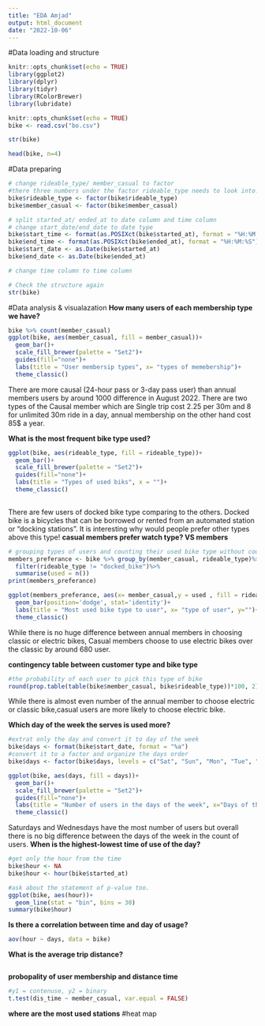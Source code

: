 ```yaml
---
title: "EDA Amjad"
output: html_document
date: "2022-10-06"
---
```

#Data loading and structure
```r
knitr::opts_chunk$set(echo = TRUE)
library(ggplot2)
library(dplyr)
library(tidyr)
library(RColorBrewer)
library(lubridate)

```

```r
knitr::opts_chunk$set(echo = TRUE)
bike <- read.csv("bo.csv")

str(bike)
```


```r
head(bike, n=4)
```

#Data preparing 
```r
# change rideable_type/ member_casual to factor 
#there three numbers under the factor rideable_type needs to look into!
bike$rideable_type <- factor(bike$rideable_type)
bike$member_casual <- factor(bike$member_casual)

# split started_at/ ended_at to date column and time column
# change start_date/end_date to date type
bike$start_time <- format(as.POSIXct(bike$started_at), format = "%H:%M:%S") 
bike$end_time <- format(as.POSIXct(bike$ended_at), format = "%H:%M:%S") 
bike$start_date <- as.Date(bike$started_at)
bike$end_date <- as.Date(bike$ended_at)

# change time column to time column

# Check the structure again
str(bike)
```

#Data analysis & visualazation
**How many users of each membership type we have?**
```r
bike %>% count(member_casual)
ggplot(bike, aes(member_casual, fill = member_casual))+
  geom_bar()+
  scale_fill_brewer(palette = "Set2")+
  guides(fill="none")+
  labs(title = "User membersip types", x= "types of memebership")+
  theme_classic()
```
There are more causal (24-hour pass or 3-day pass user) than annual members users by around 1000 difference in August 2022. There are two types of the Causal member which are Single trip cost 2.25 per 30m and 8 for unlimited 30m ride in a day, annual membership on the other hand cost 85$ a year. 

**What is the most frequent bike type used?**
```r
ggplot(bike, aes(rideable_type, fill = rideable_type))+
  geom_bar()+
  scale_fill_brewer(palette = "Set2")+
  guides(fill="none")+
  labs(title = "Types of used biks", x = "")+
  theme_classic()
  
```
There are few users of docked bike type comparing to the others. Docked bike is a bicycles that can be borrowed or rented from an automated station or "docking stations". It is interesting why would people prefer other types above this type!
**casual members prefer watch type? VS members**
```r
# grouping types of users and counting their used bike type without counting docked_bike because it is only 3 users
members_preferance <- bike %>% group_by(member_casual, rideable_type)%>%
  filter(rideable_type != "docked_bike")%>%
  summarise(used = n())
print(members_preferance)

ggplot(members_preferance, aes(x= member_casual,y = used , fill = rideable_type))+
  geom_bar(position='dodge', stat='identity')+
  labs(title = "Most used bike type to user", x= "type of user", y="")+
  theme_classic()
```
While there is no huge difference between annual members in choosing classic or electric bikes, Casual members choose to use electric bikes over the classic by around 680 user. 

**contingency table between customer type and bike type**
```r
#the probability of each user to pick this type of bike
round(prop.table(table(bike$member_casual, bike$rideable_type))*100, 2)
```
While there is almost even number of the annual member to choose electric or classic bike,casual users are more likely to choose electric bike. 

**Which day of the week the serves is used more?**
```r
#extrat only the day and convert it to day of the week
bike$days <- format(bike$start_date, format = "%a")
#convert it to a factor and organize the days order
bike$days <- factor(bike$days, levels = c("Sat", "Sun", "Mon", "Tue", "Wed", "Thu", "Fri" ))

ggplot(bike, aes(days, fill = days))+
  geom_bar()+
  scale_fill_brewer(palette = "Set2")+
  guides(fill="none")+
  labs(title = "Number of users in the days of the week", x="Days of the week")+
  theme_classic()
```
Saturdays and Wednesdays have the most number of users but overall there is no big difference between the days of the week in the count of users. 
**When is the highest-lowest time of use of the day?**
```r
#get only the hour from the time
bike$hour <- NA 
bike$hour <- hour(bike$started_at)

#ask about the statement of p-value too.
ggplot(bike, aes(hour))+
  geom_line(stat = "bin", bins = 30)
summary(bike$hour)
```
**Is there a correlation between time and day of usage?**
```r
aov(hour ~ days, data = bike)
```
**What is the average trip distance?**
```r

```
**probopality of user membership and distance time**
```r
#y1 = contenuse, y2 = binary
t.test(dis_time ~ member_casual, var.equal = FALSE)

```
**where are the most used stations**
#heat map
```r

```